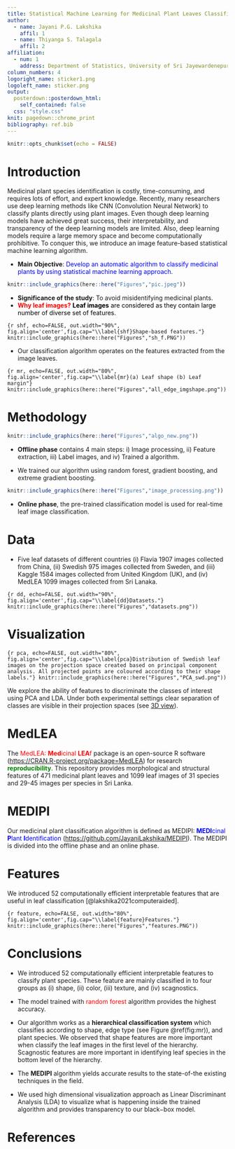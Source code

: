 ---
title: Statistical Machine Learning for Medicinal Plant Leaves Classification
author:
  - name: Jayani P.G. Lakshika
    affil: 1
  - name: Thiyanga S. Talagala
    affil: 2
affiliation:
  - num: 1
    address: Department of Statistics, University of Sri Jayewardenepura, Nugegoda, Sri Lanka
column_numbers: 4
logoright_name: sticker1.png
logoleft_name: sticker.png
output: 
  posterdown::posterdown_html:
    self_contained: false
  css: "style.css"
knit: pagedown::chrome_print
bibliography: ref.bib
---

```{r setup, include=FALSE}
knitr::opts_chunk$set(echo = FALSE)
```

# Introduction

Medicinal plant species identification is costly, time-consuming, and requires lots of effort, and expert knowledge. Recently, many researchers use deep learning methods like CNN (Convolution Neural Network) to classify plants directly using plant images. Even though deep learning models have achieved great success, their interpretability, and transparency of the deep learning models are limited. Also, deep learning models require a large memory space and become computationally prohibitive. To conquer this, we introduce an image feature-based statistical machine learning algorithm.


* **Main Objective**: <span style="color: blue;"> Develop an automatic algorithm to classify medicinal plants by using statistical machine learning approach.</style> 

<span style="color: black;">
```{r pic, echo=FALSE, out.width="45%", fig.align='center',fig.cap="Taking a photograph of a leaf."}
knitr::include_graphics(here::here("Figures","pic.jpeg"))
```


* **Significance of the study**: To avoid misidentifying medicinal plants.</style> 

* <span style="color: red;">**Why leaf images?**</style>  <span style="color: black;">**Leaf images** are considered as they contain large number of diverse set of features.</style> 

```{r shf, echo=FALSE, out.width="90%", fig.align='center',fig.cap="\\label{shf}Shape-based features."}
knitr::include_graphics(here::here("Figures","sh_f.PNG"))
```

* Our classification algorithm operates on the features extracted from the image leaves. 

```{r mr, echo=FALSE, out.width="80%", fig.align='center',fig.cap="\\label{mr}(a) Leaf shape (b) Leaf margin"}
knitr::include_graphics(here::here("Figures","all_edge_imgshape.png"))
```

# Methodology

```{r algo, echo=FALSE, out.width="100%", fig.align='center',fig.cap="Overview of algorithm."}
knitr::include_graphics(here::here("Figures","algo_new.png"))
```

* **Offline phase** contains 4 main steps: i) Image processing, ii) Feature extraction, iii) Label images, and iv) Trained a algorithm.

* We trained our algorithm using random forest, gradient boosting, and extreme gradient boosting.

```{r figtest2, echo=FALSE, out.width="90%", fig.align='center',fig.cap="Image processing."}
knitr::include_graphics(here::here("Figures","image_processing.png"))
```

* **Online phase**, the pre-trained classification model is used for real-time leaf image classification.


# Data

* Five leaf datasets of different countries (i) Flavia 1907 images collected from China, (ii) Swedish 975 images collected from Sweden, and (iii) Kaggle 1584 images collected from United Kingdom (UK), and (iv) MedLEA 1099 images collected from Sri Lanaka.

```{r dd, echo=FALSE, out.width="90%", fig.align='center',fig.cap="\\label{dd}Datasets."}
knitr::include_graphics(here::here("Figures","datasets.png"))
```



# Visualization

```{r pca, echo=FALSE, out.width="80%", fig.align='center',fig.cap="\\label{pca}Distribution of Swedish leaf images on the projection space created based on principal component analysis. All projected points are coloured according to their shape labels."}
knitr::include_graphics(here::here("Figures","PCA_swd.png"))
```

We explore the ability of features to discriminate the classes of interest using PCA and LDA. Under both experimental settings clear separation of classes are visible in their projection spaces (see <a href="https://drive.google.com/file/d/1IDW-9Qm1JxN-yX0gytMtBzVYHql5Fszx/view?usp=sharing">3D view</a>). 

# MedLEA

The <span style="color: red;">MedLEA: **Med**icinal **LEA**f</span> package is an open-source R software (<a href="https://CRAN.R-project.org/package=MedLEA">https://CRAN.R-project.org/package=MedLEA</a>) for research <span style="color: green;">**reproducibility**</span>. This repository provides morphological and structural features of 471 medicinal plant leaves and 1099 leaf images of 31 species and 29-45 images per species in Sri Lanka.


# MEDIPI

Our medicinal plant classification algorithm is defined as MEDIPI:  <span style="color: blue;">**MEDI**cinal **P**lant **I**dentification</span> (<a href="https://github.com/JayaniLakshika/MEDIPI">https://github.com/JayaniLakshika/MEDIPI</a>). The MEDIPI is divided into the offline phase and an online phase. 

# Features

We introduced 52 computationally efficient interpretable features that are useful in leaf classification [@lakshika2021computeraided]. 

```{r feature, echo=FALSE, out.width="80%", fig.align='center',fig.cap="\\label{feature}Features."}
knitr::include_graphics(here::here("Figures","features.PNG"))
```


# Conclusions

* We introduced 52 computationally efficient interpretable features to classify plant species. These feature are mainly classified in to four groups as (i) shape, (ii) color, (iii) texture, and (iv) scagnostics.

* The model trained with <span style="color: red;">random forest</span> algorithm provides the highest accuracy.

* Our algorithm works as a **hierarchical classification system** which classifies according to shape, edge type (see Figure \@ref(fig:mr)), and plant species. We observed that shape features are more important when classify the leaf images in the first level of the hierarchy. Scagnostic features are more important in identifying leaf species in the bottom level of the hierarchy. 


* The **MEDIPI** algorithm yields accurate results to the state-of-the existing techniques in the field. 

* We used high dimensional visualization approach as Linear Discriminant Analysis (LDA) to visualize what is happening inside the trained algorithm and provides transparency to our black$-$box model.

# References